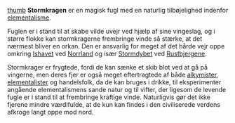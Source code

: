 {{title:Stormkrage}}
{{author:Laura Holmegaard}}
{{timestamp:2023-11-04T14:24:43Z}}
{{copyright:Stormkrage}}
[[Fil:Stormkrage.jpg|thumb]]
'''Stormkragen''' er en magisk fugl med en naturlig tilbøjelighed indenfor [[elementalisme]].

Fuglen er i stand til at skabe vilde uvejr ved hjælp af sine vingeslag, og i større flokke kan stormkragerne frembringe vinde så stærke, at det nærmest bliver en orkan. Den er ansvarlig for meget af det hårde vejr oppe omkring [[Ishavet]] ved [[Norrland]] og især [[Stormdybet]] ved [[Rustbjergene]].

Stormkrager er frygtede, fordi de kan sænke et skib blot ved at gå på vingerne, men deres fjer er også meget eftertragtede af både [[alkymist|alkymister]], [[elementalist|elementalister]] og handelsfolk, da de kan bruges i drikke, til eksperimenter angående elementalismens sande natur og til vifter, der ligesom de levende fugle er i stand til at frembringe kraftige vinde. Naturligvis gør det ikke fjerene mindre værdifulde, at de kun kan findes i den civiliserede verdens afkroge langt oppe mod nord.